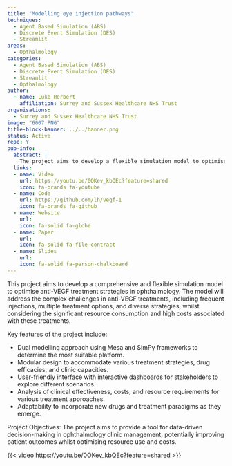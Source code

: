 ```yaml
---
title: "Modelling eye injection pathways"
techniques:
  - Agent Based Simulation (ABS)
  - Discrete Event Simulation (DES)
  - Streamlit
areas:
  - Opthalmology
categories:
  - Agent Based Simulation (ABS)
  - Discrete Event Simulation (DES)
  - Streamlit
  - Opthalmology
author:
  - name: Luke Herbert
    affiliation: Surrey and Sussex Healthcare NHS Trust
organisations:
  - Surrey and Sussex Healthcare NHS Trust
image: "6007.PNG"
title-block-banner: ../../banner.png
status: Active
repo: Y
pub-info:
  abstract: |
    The project aims to develop a flexible simulation model to optimise anti-VEGF treatment strategies in ophthalmology. It will use dual modelling frameworks, a modular design, and an interactive dashboard. The model will analyse clinical effectiveness, costs, and resource requirements, adapting to new treatments. The objective is to provide a tool to improve patient outcomes and optimize resource use and costs.
  links:
  - name: Video
    url: https://youtu.be/0OKev_kbQEc?feature=shared
    icon: fa-brands fa-youtube
  - name: Code
    url: https://github.com/lh/vegf-1
    icon: fa-brands fa-github
  - name: Website
    url:
    icon: fa-solid fa-globe
  - name: Paper
    url:
    icon: fa-solid fa-file-contract
  - name: Slides
    url:
    icon: fa-solid fa-person-chalkboard
---
```


This project aims to develop a comprehensive and flexible simulation model to optimise anti-VEGF treatment strategies in ophthalmology. The model will address the complex challenges in anti-VEGF treatments, including frequent injections, multiple treatment options, and diverse strategies, whilst considering the significant resource consumption and high costs associated with these treatments.

Key features of the project include:

- Dual modelling approach using Mesa and SimPy frameworks to determine the most suitable platform.
- Modular design to accommodate various treatment strategies, drug efficacies, and clinic capacities.
- User-friendly interface with interactive dashboards for stakeholders to explore different scenarios.
- Analysis of clinical effectiveness, costs, and resource requirements for various treatment approaches.
- Adaptability to incorporate new drugs and treatment paradigms as they emerge.

Project Objectives: The project aims to provide a tool for data-driven decision-making in ophthalmology clinic management, potentially improving patient outcomes whilst optimising resource use and costs.

{{< video https://youtu.be/0OKev_kbQEc?feature=shared >}}
